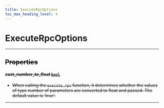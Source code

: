 ```yaml
---
title: ExecuteRpcOptions
toc_max_heading_level: 4
---
```


# ExecuteRpcOptions <s generated />

<hr class="solid" />  <s generated />

## Properties <s generated />

#### cast_number_to_float [`bool`]( https://docs.python.org/3.9/library/stdtypes.html?highlight=int#boolean-values) <s generated />

- When calling the `execute_rpc` function, it determines whether the values of type number of parameters are converted to float and passed. The default value is 'true'.

<hr class="solid" />  <s generated />

